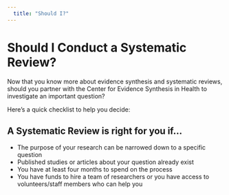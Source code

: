 ```yaml
---
  title: "Should I?"
---
```


# Should I Conduct a Systematic Review? 

Now that you know more about evidence synthesis and systematic reviews, should you partner with the Center for Evidence Synthesis in Health to investigate an important question? 

Here’s a quick checklist to help you decide: 

## A Systematic Review is right for you if… 

- The purpose of your research can be narrowed down to a specific question
- Published studies or articles about your question already exist
- You have at least four months to spend on the process
- You have funds to hire a team of researchers or you have access to volunteers/staff members who can help you
